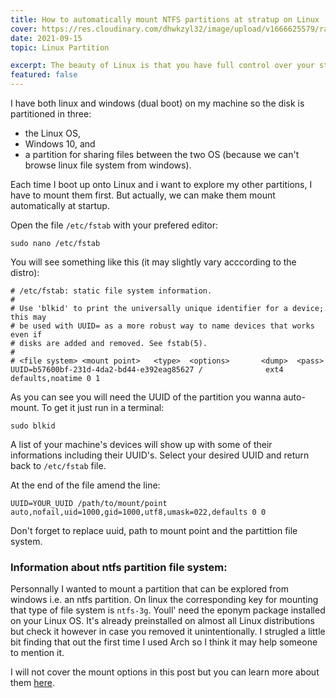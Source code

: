 ```yaml
---
title: How to automatically mount NTFS partitions at stratup on Linux
cover: https://res.cloudinary.com/dhwkzyl32/image/upload/v1666625579/radanfolio/posts/mount-ntfs-partitions/cover_tly4u5.jpg
date: 2021-09-15
topic: Linux Partition

excerpt: The beauty of Linux is that you have full control over your structure and mounting partitions does not make exception to that rule.
featured: false
---
```


I have both linux and windows (dual boot) on my machine so the disk is partitioned in three:
- the Linux OS,
- Windows 10, and
- a partition for sharing files between the two OS (because we can't browse linux file system from windows).

Each time I boot up onto Linux and i want to explore my other partitions, I have to mount them first. But actually, we can make them mount automatically at startup.

Open the file `/etc/fstab` with your prefered editor:

```bash:terminal
sudo nano /etc/fstab
```

You will see something like this (it may slightly vary acccording to the distro):

```bash:/etc/fstab
# /etc/fstab: static file system information.
#
# Use 'blkid' to print the universally unique identifier for a device; this may
# be used with UUID= as a more robust way to name devices that works even if
# disks are added and removed. See fstab(5).
#
# <file system> <mount point>   <type>  <options>       <dump>  <pass>                 
UUID=b57600bf-231d-4da2-bd44-e392eag85627 /              ext4    defaults,noatime 0 1
```

As you can see you will need the UUID of the partition you wanna auto-mount. To get it just run in a terminal:

```bash:terminal
sudo blkid
```

A list of your machine's devices will show up with some of their informations including their UUID's. Select your desired UUID and return back to `/etc/fstab` file.

At the end of the file amend the line:

```bash:/etc/fstab
UUID=YOUR_UUID /path/to/mount/point  auto,nofail,uid=1000,gid=1000,utf8,umask=022,defaults 0 0
```

Don't forget to replace uuid, path to mount point and the partittion file system.

### Information about ntfs partition file system:

Personnally I wanted to mount a partition that can be explored from windows i.e. an <span class="text-brand1">ntfs</span> partition. On linux the corresponding key for mounting that type of file system is `ntfs-3g`. Youll' need the eponym package installed on your Linux OS. It's already preinstalled on almost all Linux distributions but check it however in case you removed it unintentionally. I strugled a little bit finding that out the first time I used Arch so I think it may help someone to mention it.

I will not cover the mount options in this post but you can learn more about them [here](https://wiki.archlinux.org/title/fstab).